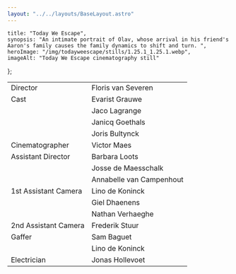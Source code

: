 ```yaml
---
layout: "../../layouts/BaseLayout.astro"
---
```

    title: "Today We Escape",
    synopsis: "An intimate portrait of Olav, whose arrival in his friend's Aaron's family causes the family dynamics to shift and turn. ",
    heroImage: "/img/todayweescape/stills/1.25.1_1.25.1.webp",
    imageAlt: "Today We Escape cinematography still"
};

<ProjectHero title={meta.title} synopsis={meta.synopsis} heroImage={meta.heroImage} alt={meta.imageAlt} />

<ContentPicture image="/img/todayweescape/stills/1.115.1_1.115.1.webp" alt={meta.imageAlt} />

<section class="hero" >
    <div class="hero-content ">           
        <table class="table-auto border-separate border-spacing-x-3 text-base-200 ">
            <tbody>
                <tr>
                    <td class="text-right font-bold">Director</td>
                    <td class="text-left font-light">Floris van Severen</td>
                </tr>
                <tr>
                    <td class="text-right font-bold">Cast</td>
                    <td class="text-left font-light">Evarist Grauwe</td>
                </tr>
                <tr>
                    <td class="text-right font-bold"></td>
                    <td class="text-left font-light">Jaco Lagrange</td>
                </tr>
                <tr>
                    <td class="text-right font-bold"></td>
                    <td class="text-left font-light">Janicq Goethals</td>
                </tr>
                <tr>
                    <td class="text-right font-bold"></td>
                    <td class="text-left font-light">Joris Bultynck</td>
                </tr>
                <tr>
                    <td class="text-right font-bold">Cinematographer</td>
                    <td class="text-left font-light">Victor Maes</td>
                </tr>
                <tr>
                    <td class="text-right font-bold">Assistant Director</td>
                    <td class="text-left font-light">Barbara Loots</td>
                </tr>
                <tr>
                    <td class="text-right font-bold"></td>
                    <td class="text-left font-light">Josse de Maesschalk</td>
                </tr>
                <tr>
                    <td class="text-right font-bold"></td>
                    <td class="text-left font-light">Annabelle van Campenhout</td>
                </tr>
                <tr>
                    <td class="text-right font-bold ">1st Assistant Camera</td>
                    <td class="text-left font-light">Lino de Koninck</td>
                </tr>
                <tr>
                    <td class="text-right font-bold "></td>
                    <td class="text-left font-light">Giel Dhaenens</td>
                </tr>
                <tr>
                    <td class="text-right font-bold "></td>
                    <td class="text-left font-light">Nathan Verhaeghe</td>
                </tr>
                <tr>
                    <td class="text-right font-bold ">2nd Assistant Camera</td>
                    <td class="text-left font-light">Frederik Stuur</td>
                </tr>
                <tr>
                    <td class="text-right font-bold ">Gaffer</td>
                    <td class="text-left font-light">Sam Baguet</td>
                </tr>
                <tr>
                    <td class="text-right font-bold "></td>
                    <td class="text-left font-light">Lino de Koninck</td>
                </tr>
                <tr>
                    <td class="text-right font-bold ">Electrician</td>
                    <td class="text-left font-light">Jonas Hollevoet</td>
                </tr>
            </tbody>
        </table>
    </div>  
</section>

<ContentPicture image="/img/todayweescape/stills/1.116.1_1.116.1.webp" alt={meta.imageAlt} />
<ContentPicture image="/img/todayweescape/stills/1.161.1_1.161.1.webp" alt={meta.imageAlt} />
<ContentPicture image="/img/todayweescape/stills/1.193.1_1.193.1.webp" alt={meta.imageAlt} />
<ContentPicture image="/img/todayweescape/stills/1.88.1_1.88.1.webp" alt={meta.imageAlt} />
<ContentPicture image="/img/todayweescape/stills/1.104.1_1.104.1.webp" alt={meta.imageAlt} />
<ContentPicture image="/img/todayweescape/stills/1.111.7_1.111.7.webp" alt={meta.imageAlt} />
<ContentPicture image="/img/todayweescape/stills/1.136.1_1.136.1.webp" alt={meta.imageAlt} />
<ContentPicture image="/img/todayweescape/stills/1.34.1_1.34.1.webp" alt={meta.imageAlt} />
<ContentPicture image="/img/todayweescape/stills/1.47.1_1.47.1.webp" alt={meta.imageAlt} />
<ContentPicture image="/img/todayweescape/stills/1.83.1_1.83.1.webp" alt={meta.imageAlt} />
<ContentPicture image="/img/todayweescape/stills/1.133.2_1.133.2.webp" alt={meta.imageAlt} />